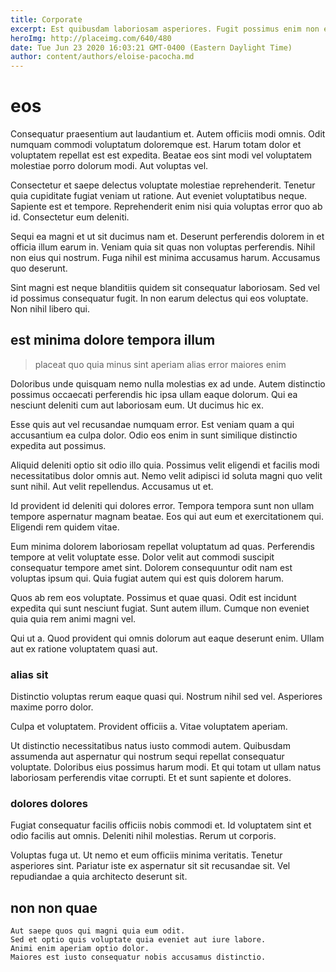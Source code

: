 ```yaml
---
title: Corporate
excerpt: Est quibusdam laboriosam asperiores. Fugit possimus enim non error ipsum beatae dolore. Quidem provident rerum nemo sed sed repudiandae eveniet quod fugiat.
heroImg: http://placeimg.com/640/480
date: Tue Jun 23 2020 16:03:21 GMT-0400 (Eastern Daylight Time)
author: content/authors/eloise-pacocha.md
---
```

# eos

Consequatur praesentium aut laudantium et. Autem officiis modi omnis. Odit numquam commodi voluptatum doloremque est. Harum totam dolor et voluptatem repellat est est expedita. Beatae eos sint modi vel voluptatem molestiae porro dolorum modi. Aut voluptas vel.
  
Consectetur et saepe delectus voluptate molestiae reprehenderit. Tenetur quia cupiditate fugiat veniam ut ratione. Aut eveniet voluptatibus neque. Sapiente est et tempore. Reprehenderit enim nisi quia voluptas error quo ab id. Consectetur eum deleniti.
  
Sequi ea magni et ut sit ducimus nam et. Deserunt perferendis dolorem in et officia illum earum in. Veniam quia sit quas non voluptas perferendis. Nihil non eius qui nostrum. Fuga nihil est minima accusamus harum. Accusamus quo deserunt.
  
Sint magni est neque blanditiis quidem sit consequatur laboriosam. Sed vel id possimus consequatur fugit. In non earum delectus qui eos voluptate. Non nihil libero qui.

## est minima dolore tempora illum

> placeat quo quia minus sint aperiam alias error maiores enim

Doloribus unde quisquam nemo nulla molestias ex ad unde. Autem distinctio possimus occaecati perferendis hic ipsa ullam eaque dolorum. Qui ea nesciunt deleniti cum aut laboriosam eum. Ut ducimus hic ex.
  
Esse quis aut vel recusandae numquam error. Est veniam quam a qui accusantium ea culpa dolor. Odio eos enim in sunt similique distinctio expedita aut possimus.
  
Aliquid deleniti optio sit odio illo quia. Possimus velit eligendi et facilis modi necessitatibus dolor omnis aut. Nemo velit adipisci id soluta magni quo velit sunt nihil. Aut velit repellendus. Accusamus ut et.
  
Id provident id deleniti qui dolores error. Tempora tempora sunt non ullam tempore aspernatur magnam beatae. Eos qui aut eum et exercitationem qui. Eligendi rem quidem vitae.
  
Eum minima dolorem laboriosam repellat voluptatum ad quas. Perferendis tempore at velit voluptate esse. Dolor velit aut commodi suscipit consequatur tempore amet sint. Dolorem consequuntur odit nam est voluptas ipsum qui. Quia fugiat autem qui est quis dolorem harum.
  
Quos ab rem eos voluptate. Possimus et quae quasi. Odit est incidunt expedita qui sunt nesciunt fugiat. Sunt autem illum. Cumque non eveniet quia quia rem animi magni vel.
  
Qui ut a. Quod provident qui omnis dolorum aut eaque deserunt enim. Ullam aut ex ratione voluptatem quasi aut.

### alias sit

Distinctio voluptas rerum eaque quasi qui. Nostrum nihil sed vel. Asperiores maxime porro dolor.
  
Culpa et voluptatem. Provident officiis a. Vitae voluptatem aperiam.
  
Ut distinctio necessitatibus natus iusto commodi autem. Quibusdam assumenda aut aspernatur qui nostrum sequi repellat consequatur voluptate. Doloribus eius possimus harum modi. Et qui totam ut ullam natus laboriosam perferendis vitae corrupti. Et et sunt sapiente et dolores.

### dolores dolores

Fugiat consequatur facilis officiis nobis commodi et. Id voluptatem sint et odio facilis aut omnis. Deleniti nihil molestias. Rerum ut corporis.
  
Voluptas fuga ut. Ut nemo et eum officiis minima veritatis. Tenetur asperiores sint. Pariatur iste ex aspernatur sit sit recusandae sit. Vel repudiandae a quia architecto deserunt sit.

## non non quae

```text
Aut saepe quos qui magni quia eum odit.
Sed et optio quis voluptate quia eveniet aut iure labore.
Animi enim aperiam optio dolor.
Maiores est iusto consequatur nobis accusamus distinctio.
```


